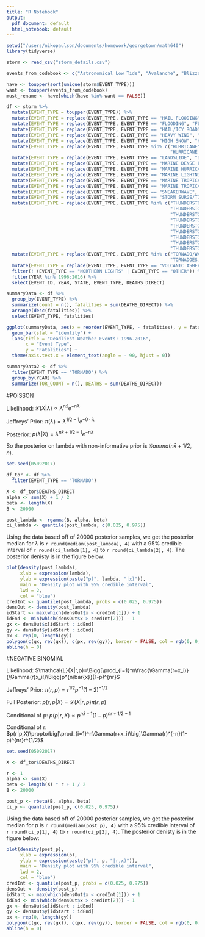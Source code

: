 ```yaml
---
title: "R Notebook"
output:
  pdf_document: default
  html_notebook: default
---
```

```r
setwd("/users/nikopaulson/documents/homework/georgetown/math640")
library(tidyverse)

storm <- read_csv("storm_details.csv") 

events_from_codebook <- c("Astronomical Low Tide", "Avalanche", "Blizzard", "Coastal Flood", "Cold/Wind Chill", "Debris Flow", "Dense Fog", "Dense Smoke", "Drought", "Dust Devil", "Dust Storm", "Excessive Heat", "Extreme Cold/Wind Chill", "Flash Flood", "Flood", "Freezing Fog", "Frost/Freeze", "Funnel Cloud", "Hail", "Heat", "Heavy Rain", "Heavy Snow", "High Surf", "High Wind", "Hurricane/Typhoon", "Ice Storm", "Lakeshore Flood", "Lake-Effect Snow", "Lightning", "Marine Hail", "Marine High Wind", "Marine Strong Wind", "Marine Thunderstorm Wind", "Rip Current", "Seiche", "Sleet", "Storm Tide", "Strong Wind", "Thunderstorm Wind", "Tornado", "Tropical Depression", "Tropical Storm", "Tsunami", "Volcanic Ash", "Waterspout", "Wildfire", "Winter Storm", "Winter Weather")

have <- toupper(sort(unique(storm$EVENT_TYPE)))
want <- toupper(events_from_codebook)
must_rename <- have[which(have %in% want == FALSE)]

df <- storm %>%
  mutate(EVENT_TYPE = toupper(EVENT_TYPE)) %>%
  mutate(EVENT_TYPE = replace(EVENT_TYPE, EVENT_TYPE == "HAIL FLOODING", "FLOOD")) %>%
  mutate(EVENT_TYPE = replace(EVENT_TYPE, EVENT_TYPE == "FLOODING", "FLOOD")) %>%
  mutate(EVENT_TYPE = replace(EVENT_TYPE, EVENT_TYPE == "HAIL/ICY ROADS", "HAIL")) %>%
  mutate(EVENT_TYPE = replace(EVENT_TYPE, EVENT_TYPE == "HEAVY WIND", "HIGH WIND")) %>%
  mutate(EVENT_TYPE = replace(EVENT_TYPE, EVENT_TYPE == "HIGH SNOW", "HEAVY SNOW")) %>%
  mutate(EVENT_TYPE = replace(EVENT_TYPE, EVENT_TYPE %in% c("HURRICANE",
                                                            "HURRICANE (TYPHOON)"), "HURRICANE/TYPHOON")) %>%
  mutate(EVENT_TYPE = replace(EVENT_TYPE, EVENT_TYPE == "LANDSLIDE", "DEBRIS FLOW")) %>%         
  mutate(EVENT_TYPE = replace(EVENT_TYPE, EVENT_TYPE == "MARINE DENSE FOG", "DENSE FOG")) %>%
  mutate(EVENT_TYPE = replace(EVENT_TYPE, EVENT_TYPE == "MARINE HURRICANE/TYPHOON", "HURRICANE/TYPHOON")) %>%
  mutate(EVENT_TYPE = replace(EVENT_TYPE, EVENT_TYPE == "MARINE LIGHTNING", "LIGHTNING")) %>%
  mutate(EVENT_TYPE = replace(EVENT_TYPE, EVENT_TYPE == "MARINE TROPICAL DEPRESSION", "TROPICAL DEPRESSION")) %>%
  mutate(EVENT_TYPE = replace(EVENT_TYPE, EVENT_TYPE == "MARINE TROPICAL STORM", "TROPICAL STORM")) %>%
  mutate(EVENT_TYPE = replace(EVENT_TYPE, EVENT_TYPE == "SNEAKERWAVE", "TSUNAMI")) %>%
  mutate(EVENT_TYPE = replace(EVENT_TYPE, EVENT_TYPE == "STORM SURGE/TIDE", "STORM TIDE")) %>%
  mutate(EVENT_TYPE = replace(EVENT_TYPE, EVENT_TYPE %in% c("THUNDERSTORM WIND/ TREE", 
                                                            "THUNDERSTORM WIND/ TREES", 
                                                            "THUNDERSTORM WINDS FUNNEL CLOU", 
                                                            "THUNDERSTORM WINDS HEAVY RAIN", 
                                                            "THUNDERSTORM WINDS LIGHTNING", 
                                                            "THUNDERSTORM WINDS/HEAVY RAIN", 
                                                            "THUNDERSTORM WINDS/ FLOOD", 
                                                            "THUNDERSTORM WINDS/FLASH FLOOD", 
                                                            "THUNDERSTORM WINDS/FLOODING"), "THUNDERSTORM WIND")) %>%
  mutate(EVENT_TYPE = replace(EVENT_TYPE, EVENT_TYPE %in% c("TORNADO/WATERSPOUT",
                                                            "TORNADOES, TSTM WIND, HAIL"), "TORNADO")) %>%
  mutate(EVENT_TYPE = replace(EVENT_TYPE, EVENT_TYPE == "VOLCANIC ASHFALL", "VOLCANIC ASH")) %>%
  filter(! (EVENT_TYPE == "NORTHERN LIGHTS" | EVENT_TYPE == "OTHER")) %>%
  filter(YEAR %in% 1996:2016) %>%
  select(EVENT_ID, YEAR, STATE, EVENT_TYPE, DEATHS_DIRECT)

summaryData <- df %>%
  group_by(EVENT_TYPE) %>%
  summarize(count = n(), fatalities = sum(DEATHS_DIRECT)) %>%
  arrange(desc(fatalities)) %>%
  select(EVENT_TYPE, fatalities)

ggplot(summaryData, aes(x = reorder(EVENT_TYPE, - fatalities), y = fatalities)) + 
  geom_bar(stat = "identity") + 
  labs(title = "Deadliest Weather Events: 1996-2016", 
       x = "Event Type", 
       y = "Fatalities") + 
  theme(axis.text.x = element_text(angle = - 90, hjust = 0))
```

```r
summaryData2 <- df %>%
  filter(EVENT_TYPE == "TORNADO") %>%
  group_by(YEAR) %>%
  summarize(TOR_COUNT = n(), DEATHS = sum(DEATHS_DIRECT)) 
```

#POISSON

Likelihood:      $\mathcal{L}(X|\lambda)\propto\lambda^{n\bar{x}}e^{-n\lambda}$ 

Jeffreys' Prior: $\pi(\lambda)=\lambda^{1/2-1}e^{-0\cdot\lambda}$

Posterior:       $p(\lambda|X)=\lambda^{n\bar{x}+1/2-1}e^{-n\lambda}$ 

So the posterior on lambda with non-informative prior is $\mathcal{G}amma(n\bar{x}+1/2,n)$.

```r
set.seed(05092017)

df_tor <- df %>%
  filter(EVENT_TYPE == "TORNADO")

X <- df_tor$DEATHS_DIRECT
alpha <- sum(X) + 1 / 2
beta <- length(X)
B <- 20000

post_lambda <- rgamma(B, alpha, beta)
ci_lambda <- quantile(post_lambda, c(0.025, 0.975))
```

Using the data based off of 20000 posterior samples, we get the posterior median for $\lambda$ is `r round(median(post_lambda), 4)` with a 95% credible interval of `r round(ci_lambda[1], 4)` to `r round(ci_lambda[2], 4)`. The posterior denisty is in the figure below:

```r
plot(density(post_lambda),
     xlab = expression(lambda),
     ylab = expression(paste("p(", lambda, "|x)")),
     main = "Density plot with 95% credible interval", 
     lwd = 2,
     col = "blue")
credInt <- quantile(post_lambda, probs = c(0.025, 0.975)) 
densOut <- density(post_lambda)
idStart <- max(which(densOut$x < credInt[1])) + 1 
idEnd <- min(which(densOut$x > credInt[2])) - 1
gx <- densOut$x[idStart : idEnd]
gy <- densOut$y[idStart : idEnd]
px <- rep(0, length(gy))
polygon(c(gx, rev(gx)), c(px, rev(gy)), border = FALSE, col = rgb(0, 0, 1, alpha = 0.5)) 
abline(h = 0)
```

#NEGATIVE BINOMIAL

Likelihood: $\mathcal{L}(X|r,p)=\Bigg[\prod_{i=1}^n\frac{\Gamma(r+x_i)}{\Gamma(r)x_i!}\Bigg]p^{n\bar{x}}(1-p)^{nr}$

Jeffreys' Prior: $\pi(r,p)=r^{1/2}p^{-1}(1-2)^{-1/2}$

Full Posterior: $p(r,p|X)=\mathcal{L}(X|r,p)\pi(r,p)$

Conditional of p: $p(p|r,X)\propto p^{n\bar{x}-1}(1-p)^{nr+1/2-1}$ 

Conditional of r: $p(r|p,X)\propto\big[\prod_{i=1}^n\Gamma(r+x_i)\big]\Gamma(r)^{-n}(1-p)^{nr}r^{1/2}$

```r
set.seed(05092017)

X <- df_tor$DEATHS_DIRECT

r <- 1 
alpha <- sum(X)
beta <- length(X) * r + 1 / 2
B <- 20000

post_p <- rbeta(B, alpha, beta)
ci_p <- quantile(post_p, c(0.025, 0.975))
```

Using the data based off of 20000 posterior samples, we get the posterior median for $p$ is `r round(median(post_p), 4)` with a 95% credible interval of `r round(ci_p[1], 4)` to `r round(ci_p[2], 4)`. The posterior denisty is in the figure below:

```r
plot(density(post_p),
     xlab = expression(p),
     ylab = expression(paste("p(", p, "|r,x)")),
     main = "Density plot with 95% credible interval", 
     lwd = 2,
     col = "blue")
credInt <- quantile(post_p, probs = c(0.025, 0.975)) 
densOut <- density(post_p)
idStart <- max(which(densOut$x < credInt[1])) + 1 
idEnd <- min(which(densOut$x > credInt[2])) - 1
gx <- densOut$x[idStart : idEnd]
gy <- densOut$y[idStart : idEnd]
px <- rep(0, length(gy))
polygon(c(gx, rev(gx)), c(px, rev(gy)), border = FALSE, col = rgb(0, 0, 1, alpha = 0.5)) 
abline(h = 0)
```
